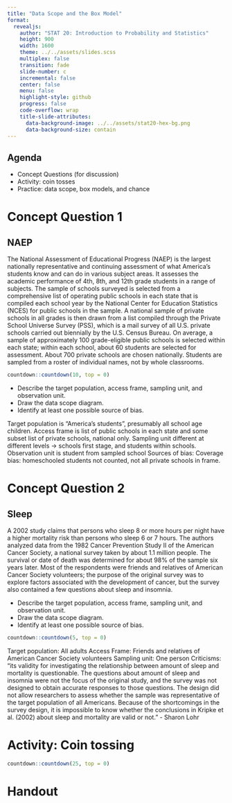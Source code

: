 ```yaml
---
title: "Data Scope and the Box Model"
format:
  revealjs:
    author: "STAT 20: Introduction to Probability and Statistics"
    height: 900
    width: 1600
    theme: ../../assets/slides.scss
    multiplex: false
    transition: fade
    slide-number: c
    incremental: false
    center: false
    menu: false
    highlight-style: github
    progress: false
    code-overflow: wrap
    title-slide-attributes:
      data-background-image: ../../assets/stat20-hex-bg.png
      data-background-size: contain
---
```


## Agenda

- Concept Questions (for discussion)
- Activity: coin tosses
- Practice: data scope, box models, and chance

# Concept Question 1

## NAEP {.scrollable}

The National Assessment of Educational Progress (NAEP) is the largest nationally representative and continuing assessment of what America’s students know and can do in various subject areas. It assesses the academic performance of 4th, 8th, and 12th grade students in a range of subjects. The sample of schools surveyed is selected from a comprehensive list of operating public schools in each state that is compiled each school year by the National Center for Education Statistics (NCES) for public schools in the sample.  A national sample of private schools in all grades is then drawn from a list compiled through the Private School Universe Survey (PSS), which is a mail survey of all U.S. private schools carried out biennially by the U.S. Census Bureau.  On average, a sample of approximately 100 grade-eligible public schools is selected within each state; within each school, about 60 students are selected for assessment. About 700 private schools are chosen nationally. Students are sampled from a roster of individual names, not by whole classrooms.

```r
countdown::countdown(10, top = 0)
```

- Describe the target population, access frame, sampling unit, and observation unit.
- Draw the data scope diagram.
- Identify at least one possible source of bias.

::: {.notes}
Target population is "America's students", presumably all school age children. 
Access frame is list of public schools in each state and some subset list of private schools, national only. 
Sampling unit different at different levels -> schools first stage, and students within schools. 
Observation unit is student from sampled school
Sources of bias: Coverage bias:  homeschooled students not counted, not all private schools in frame.
:::

# Concept Question 2

## Sleep {.scrollable}

A 2002 study claims that persons who sleep 8 or more hours per night have a higher mortality risk than persons who sleep 6 or 7 hours. The authors analyzed data from the 1982 Cancer Prevention Study II of the American Cancer Society, a national survey taken by about 1.1 million people. The survival or date of death was determined for about 98% of the sample six years later. Most of the respondents were friends and relatives of American Cancer Society volunteers; the purpose of the original survey was to explore factors associated with the development of cancer, but the survey also contained a few questions about sleep and insomnia.


- Describe the target population, access frame, sampling unit, and observation unit.
- Draw the data scope diagram.
- Identify at least one possible source of bias.

```r
countdown::countdown(5, top = 0)
```


::: {.notes}
Target population: All adults
Access Frame: Friends and relatives of American Cancer Society volunteers
Sampling unit: One person
Criticisms: "its validity for investigating the relationship between amount of sleep and mortality is questionable. The questions about amount of sleep and insomnia were not the focus of the original study, and the survey was not designed to obtain accurate responses to those questions. The design did not allow researchers to assess whether the sample was representative of the target population of all Americans. Because of the shortcomings in the survey design, it is impossible to know whether the conclusions in Kripke et al. (2002) about sleep and mortality are valid or not.” - Sharon Lohr 
:::



# Activity: Coin tossing 

```r
countdown::countdown(25, top = 0)
```

# Handout